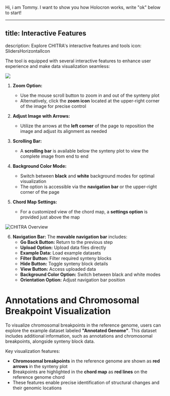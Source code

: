 Hi, i am Tommy. I want to show you how Holocron works, write "ok" below to start!

---

## title: Interactive Features
description: Explore CHITRA's interactive features and tools
icon: SlidersHorizontalIcon

The tool is equipped with several interactive features to enhance user experience and make data visualization seamless:

![](https://holocron.so/uploads/4bd40204-image5.png)

1. **Zoom Option:**

   - Use the mouse scroll button to zoom in and out of the synteny plot
   - Alternatively, click the **zoom icon** located at the upper-right corner of the image for precise control

2. **Adjust Image with Arrows:**

   - Utilize the arrows at the **left corner** of the page to reposition the image and adjust its alignment as needed

3. **Scrolling Bar:**

   - A **scrolling bar** is available below the synteny plot to view the complete image from end to end

4. **Background Color Mode:**

   - Switch between **black** and **white** background modes for optimal visualization
   - The option is accessible via the **navigation bar** or the upper-right corner of the page

5. **Chord Map Settings:**

   - For a customized view of the chord map, a **settings option** is provided just above the map

![CHITRA Overview](public/media/image8.png)

6. **Navigation Bar:**
   The **movable navigation bar** includes:
   - **Go Back Button:** Return to the previous step
   - **Upload Option:** Upload data files directly
   - **Example Data:** Load example datasets
   - **Filter Button:** Filter required synteny blocks
   - **Hide Button:** Toggle synteny block details
   - **View Button:** Access uploaded data
   - **Background Color Option:** Switch between black and white modes
   - **Orientation Option:** Adjust navigation bar position

# Annotations and Chromosomal Breakpoint Visualization

To visualize chromosomal breakpoints in the reference genome, users can explore the example dataset labeled **"Annotated Genome"**. This dataset includes additional information, such as annotations and chromosomal breakpoints, alongside synteny block data.

Key visualization features:

- **Chromosomal breakpoints** in the reference genome are shown as **red arrows** in the synteny plot
- Breakpoints are highlighted in the **chord map** as **red lines** on the reference genome chord
- These features enable precise identification of structural changes and their genomic locations